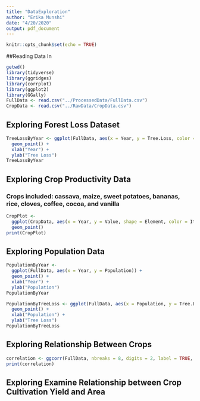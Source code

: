 ```yaml
---
title: "DataExploration"
author: "Erika Munshi"
date: "4/20/2020"
output: pdf_document
---
```


```r
knitr::opts_chunk$set(echo = TRUE)
```
##Reading Data In
```r
getwd()
library(tidyverse)
library(ggridges)
library(corrplot)
library(ggplot2)
library(GGally)
FullData <- read.csv("../ProcessedData/FullData.csv")
CropData <- read.csv("../RawData/CropData.csv")
```

## Exploring Forest Loss Dataset
```r
TreeLossByYear <- ggplot(FullData, aes(x = Year, y = Tree.Loss, color = as.factor(Year) )) + 
  geom_point() +
  xlab("Year") +
  ylab("Tree Loss")
TreeLossByYear

```

## Exploring Crop Productivity Data
### Crops included: cassava, maize, sweet potatoes, bananas, rice, cloves, coffee, cocoa, and vanilla

```r
CropPlot <- 
  ggplot(CropData, aes(x = Year, y = Value, shape = Element, color = Item)) +
  geom_point() 
print(CropPlot)
```

## Exploring Population Data

```r
PopulationByYear <- 
  ggplot(FullData, aes(x = Year, y = Population)) + 
  geom_point() +
  xlab("Year") +
  ylab("Population") 
PopulationByYear

PopulationByTreeLoss <- ggplot(FullData, aes(x = Population, y = Tree.Loss, color = as.factor(Year) )) + 
  geom_point() +
  xlab("Population") +
  ylab("Tree Loss")
PopulationByTreeLoss
```

## Exploring Relationship Between Crops

```r
correlation <- ggcorr(FullData, nbreaks = 8, digits = 2, label = TRUE, label_size = 2, hjust = .9, layout.exp = 4, palette = "PiYG")
print(correlation)

```

## Exploring Examine Relationship between Crop Cultivation Yield and Area

```r

```


